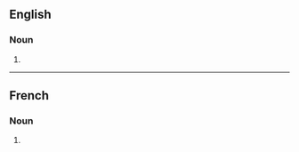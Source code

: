 ==English==

===Noun===
{{head|en|noun form}}

# {{plural of|en|occlusion}}

----

==French==

===Noun===
{{head|fr|noun form|g=f}}

# {{plural of|fr|occlusion}}